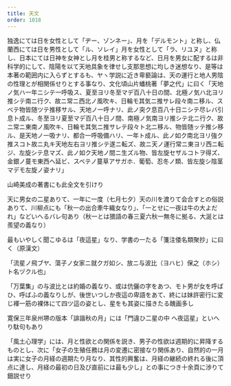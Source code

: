 ```yaml
---
title: 天文
order: 1018
---
```


独逸にては日を女性として「ヂー、ゾンネー」、月を「デルモント」と称し、仏蘭西にては日を男性として「ル、ソレイ」月を女性として「ラ、リユヌ」と称し、日本にては日神を女神とし月を桂男と称するなど、日月を男女に配するは非科学的にして、陰陽を以て天地具象を律せし支那思想に均しき迷想なり、是等は本著の範囲内に入らずとするも、ヤヽ学説に近き卑褻論は、天の運行と地人男陰の性理とが相関係せりとする事なり、文化頃山片蟠桃著「夢之代」に曰く「天地ノ気ハ一年ニシテ一呼吸ス、夏至ヨリ冬至マデ百八十日の間、北極ノ気ハ北ヨリ推シテ南ニ行ク、故ニ常ニ西北ノ風吹キ、日輪モ其気ニ推サレ段々南ニ移ル、スべテ物皆随ツテ推移サル、天地ノ一呼ナリ、此ノ突ク息百八十日ニシテ尽レバ引息ト成ル、冬至ヨリ夏至マデ百八十日ノ間、南極ノ気南ヨリ推シテ北ニ行ク、故ニ常ニ東南ノ風吹キ、日輪モ其気ニ推サレテ段々ト北ニ移ル、物皆随ッテ推シ移ル、是天地ノ一吸ナリ、都合一呼吸備ハリ、一年ト成ル、此ノ如ク南北ヨリ強ク推スコト故ニ丸キ天地左右ヨリ推シテ遂ニ転ズ、故ニ天ノ運行常ニ東ヨリ西ニ転ジ、左旋シテ息マズ、此ノ如ク天地ノ間ニ生ズル物、皆左旋セザルコトヲ得ズ、金銀ノ蔓モ東西へ延ビ、スベテノ蔓草アサガホ．葡萄、忍冬ノ類、皆左旋シ陰茎マデモ左旋ノ姿ナリ」

山崎美成の著書にも此全文を引けり

天に男女の二星ありて、一年に一度（七月七夕）天の川を渡りて会合すとの俗説ありて、川柳点にも「秋一の出合牽牛織女なり」、「一とせに一夜は牛の大よだれ」などいへるバレ句あり（秋一とは猥語の春三夏六秋一無冬に拠る、大涎とは羨望の義なり）

最もいやしく聞こゆるは「夜這星」なり、学書の一たる「箋注倭名類聚抄」に曰く（原漢文）

「流星ノ飛ブヤ、蕩子ノ女家ニ就クガ如シ、放ニ与波比（ヨハヒ）保之（ホシ）ト名ヅクル也」

「万葉集」の与波比とは約婚の義なり、或は伉儷の字をあつ、モト男が女を呼ばひ、呼ばふの義なりしが、後世いつしか夜這の卑語をあて、終には妹許密行に変じ褌一筋の裸体にて四ツ這の姿とし、星をも其姿に描きたる醜画多し

寛保三年泉州堺の版本「誹諧秋の月」には「門違ひ二星の中
へ夜這星」といへり駄句もあり

「風土心理学」には、月と性欲との関係を説き、男子の性欲は週期的に昇降するものとし、次に「女子の生殖任務は月の変遷に密接なり関係あり、自然的の一月は実に女子の月経の週期たり月なり、其性的興奮は、月経の継続の終れる後に頂点に達し、月経の最初の日及び直前には最も少し」との事につき十余頁に渉りて鈿説せり

